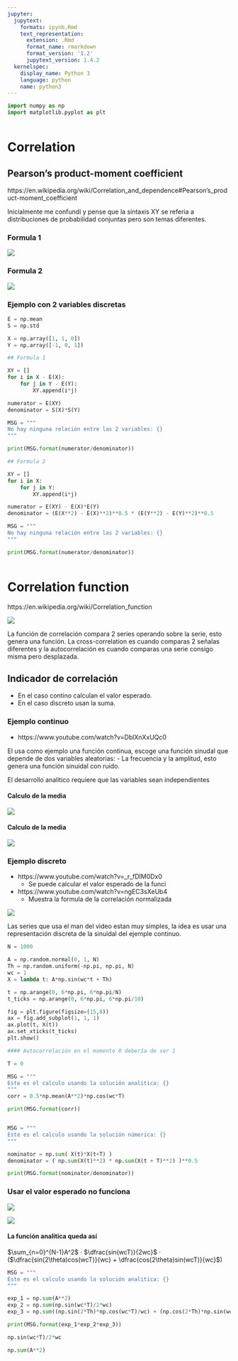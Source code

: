 ```yaml
---
jupyter:
  jupytext:
    formats: ipynb,Rmd
    text_representation:
      extension: .Rmd
      format_name: rmarkdown
      format_version: '1.2'
      jupytext_version: 1.4.2
  kernelspec:
    display_name: Python 3
    language: python
    name: python3
---
```


```python
import numpy as np
import matplotlib.pyplot as plt
```

```python

```

# Correlation


## Pearson's product-moment coefficient

https://en.wikipedia.org/wiki/Correlation_and_dependence#Pearson's_product-moment_coefficient

Inicialmente me confundí y pense que la sintaxis XY se referia a distribuciones de probabilidad conjuntas pero son temas diferentes.


### Formula 1

<img src="images/formula-1.png"/>


### Formula 2

<img src="images/formula-2.png"/>


### Ejemplo con 2 variables discretas


```python
E = np.mean
S = np.std

X = np.array([1, 1, 0])
Y = np.array([-1, 0, 1])
```

```python
## Formula 1

XY = []
for i in X - E(X):
    for j in Y - E(Y):
        XY.append(i*j)

numerator = E(XY)
denominator = S(X)*S(Y)

MSG = """
No hay ninguna relación entre las 2 variables: {}
"""

print(MSG.format(numerator/denominator))
```

```python
## Formula 2

XY = []
for i in X:
    for j in Y:
        XY.append(i*j)

numerator = E(XY) - E(X)*E(Y)
denominator = (E(X**2) - E(X)**2)**0.5 * (E(Y**2) - E(Y)**2)**0.5

MSG = """
No hay ninguna relación entre las 2 variables: {}
"""

print(MSG.format(numerator/denominator))
```

```python

```

# Correlation function

https://en.wikipedia.org/wiki/Correlation_function

<img src="images/comparison_correlation.png"/>

La función de correlación compara 2 series operando sobre la serie, esto genera una función. La cross-correlation es cuando comparas 2 señalas diferentes y la autocorrelación es cuando comparas una serie consigo misma pero desplazada.


## Indicador de correlación

- En el caso contino calculan el valor esperado.
- En el caso discreto usan la suma.


### Ejemplo continuo
    
- https://www.youtube.com/watch?v=DblXnXxUQc0
    
El usa como ejemplo una función continua, escoge una función sinudal que depende de dos variables aleatorias:
- La frecuencia y la amplitud, esto genera una función sinuidal con ruido.

El desarrollo analitico requiere que las variables sean independientes

#### Calculo de la media

<img src="images/correlation-continuous.png"/>

#### Calculo de la media

<img src="images/correlation-function.png"/>


### Ejemplo discreto

- https://www.youtube.com/watch?v=_r_fDlM0Dx0
  - Se puede calcular el valor esperado de la funci
    
- https://www.youtube.com/watch?v=ngEC3sXeUb4
  - Muestra la formula de la correlación normalizada
  
<img src="images/discrete-correlation.png"/>
  
Las series que usa el man del video estan muy simples, la idea es usar una representación discreta de la sinuidal del ejemple continuo.

```python
N = 1000

A = np.random.normal(0, 1, N)
Th = np.random.uniform(-np.pi, np.pi, N)
wc = 1
X = lambda t: A*np.sin(wc*t + Th) 
```

```python
t = np.arange(0, 6*np.pi, 6*np.pi/N)
t_ticks = np.arange(0, 6*np.pi, 6*np.pi/10)
```

```python
fig = plt.figure(figsize=(15,8))
ax = fig.add_subplot(1, 1, 1)
ax.plot(t, X(t))
ax.set_xticks(t_ticks)
plt.show()
```

```python
#### Autocorrelación en el momento 0 debería de ser 1

T = 0

MSG = """
Este es el calculo usando la solución analitica: {}
"""
corr = 0.5*np.mean(A**2)*np.cos(wc*T)

print(MSG.format(corr))


MSG = """
Este es el calculo usando la solución númerica: {}
"""

nominator = np.sum( X(t)*X(t+T) )
denominator = ( np.sum(X(t)**2) * np.sum(X(t + T)**2) )**0.5

print(MSG.format(nominator/denominator))
```

### Usar el valor esperado no funciona

<img src="images/example-integral.png"/>

<img src="images/example-integral-2.png"/>





#### La función analitica queda así

$\sum_{n=0}^{N-1}A^2$ · $\dfrac{sin(wcT)}{2wc}$ · ($\dfrac{sin(2\theta)cos(wcT)}{wc} + \dfrac{cos(2\theta)sin(wcT)}{wc}$)

```python
MSG = """
Este es el calculo usando la solución analitica: {}
"""

exp_1 = np.sum(A**2)
exp_2 = np.sum(np.sin(wc*T)/2*wc)
exp_3 = np.sum((np.sin(2*Th)*np.cos(wc*T)/wc) + (np.cos(2*Th)*np.sin(wc*T)/wc))

print(MSG.format(exp_1*exp_2*exp_3))
```

```python
np.sin(wc*T)/2*wc
```

```python
np.sum(A**2)
```

```python

```
